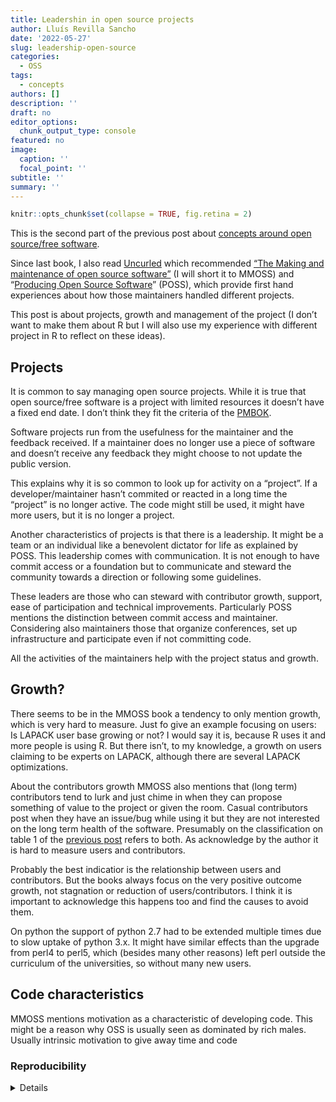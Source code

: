 ```yaml
---
title: Leadershin in open source projects
author: Lluís Revilla Sancho
date: '2022-05-27'
slug: leadership-open-source
categories:
  - OSS
tags:
  - concepts
authors: []
description: ''
draft: no
editor_options:
  chunk_output_type: console
featured: no
image:
  caption: ''
  focal_point: ''
subtitle: ''
summary: ''
---
```


```r
knitr::opts_chunk$set(collapse = TRUE, fig.retina = 2)
```

This is the second part of the previous post about [concepts around open source/free software](https://llrs.dev/post/2022/03/16/concepts-around-open-source-free-software/).

Since last book, I also read [Uncurled](https://un.curl.dev) which recommended ["The Making and maintenance of open source software"](https://www.amazon.com/Working-Public-Making-Maintenance-Software/dp/0578675862) (I will short it to MMOSS) and "[Producing Open Source Software](https://producingoss.com/)" (POSS), which provide first hand experiences about how those maintainers handled different projects.

This post is about projects, growth and management of the project (I don't want to make them about R but I will also use my experience with different project in R to reflect on these ideas).

## Projects

It is common to say managing open source projects.
While it is true that open source/free software is a project with limited resources it doesn't have a fixed end date.
I don't think they fit the criteria of the [PMBOK](https://en.wikipedia.org/wiki/Project_Management_Body_of_Knowledge "Project Management Body of Knowledge").

Software projects run from the usefulness for the maintainer and the feedback received.
If a maintainer does no longer use a piece of software and doesn't receive any feedback they might choose to not update the public version.

This explains why it is so common to look up for activity on a "project".
If a developer/maintainer hasn't commited or reacted in a long time the "project" is no longer active.
The code might still be used, it might have more users, but it is no longer a project.

Another characteristics of projects is that there is a leadership.
It might be a team or an individual like a benevolent dictator for life as explained by POSS.
This leadership comes with communication.
It is not enough to have commit access or a foundation but to communicate and steward the community towards a direction or following some guidelines.

These leaders are those who can steward with contributor growth, support, ease of participation and technical improvements.
Particularly POSS mentions the distinction between commit access and maintainer.
Considering also maintainers those that organize conferences, set up infrastructure and participate even if not committing code.

All the activities of the maintainers help with the project status and growth.

## Growth?

There seems to be in the MMOSS book a tendency to only mention growth, which is very hard to measure.
Just fo give an example focusing on users: Is LAPACK user base growing or not?
I would say it is, because R uses it and more people is using R.
But there isn't, to my knowledge, a growth on users claiming to be experts on LAPACK, although there are several LAPACK optimizations.

About the contributors growth MMOSS also mentions that (long term) contributors tend to lurk and just chime in when they can propose something of value to the project or given the room.
Casual contributors post when they have an issue/bug while using it but they are not interested on the long term health of the software.
Presumably on the classification on table 1 of the [previous post](https://llrs.dev/post/2022/03/16/concepts-around-open-source-free-software/) refers to both.
As acknowledge by the author it is hard to measure users and contributors.

Probably the best indicatior is the relationship between users and contributors.
But the books always focus on the very positive outcome growth, not stagnation or reduction of users/contributors.
I think it is important to acknowledge this happens too and find the causes to avoid them.

On python the support of python 2.7 had to be extended multiple times due to slow uptake of python 3.x.
It might have similar effects than the upgrade from perl4 to perl5, which (besides many other reasons) left perl outside the curriculum of the universities, so without many new users.

## Code characteristics

MMOSS mentions motivation as a characteristic of developing code.
This might be a reason why OSS is usually seen as dominated by rich males.
Usually intrinsic motivation to give away time and code

### Reproducibility

<details>

```r
## Reproducibility info
options(width = 120)
sessioninfo::session_info()
```

</details>
